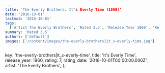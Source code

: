 ```yaml
---
title: 'The Everly Brothers: It's Everly Time (1960)'
date: '2016-10-01'
lastmod: '2016-10-01'
tags:
  ['Artist The Everly Brothers', 'Rated 3.5', 'Release Year 1960', 'Release Decade 1960']
summary: 'Rated 3.5'
authors: ['default']
images: ['/content/images/the-everly-brothers|it_s-everly-time.jpg']
---
```


  key: 'the-everly-brothers|it_s-everly-time',
  title: 'It's Everly Time',
  release_year: 1960,
  rating: 7,
  rating_date: '2016-10-01T00:00:00.000Z',
  artist: 'The Everly Brothers',
};

<MusicRating data={data} />
